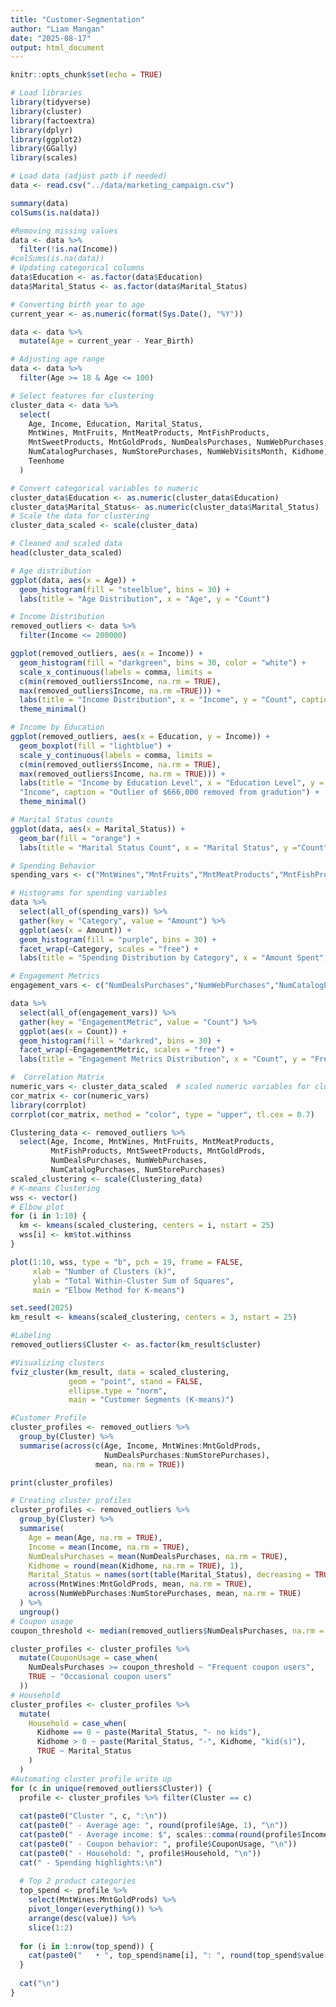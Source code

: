 ```yaml
---
title: "Customer-Segmentation"
author: "Liam Mangan"
date: "2025-08-17"
output: html_document
---
```


```r
knitr::opts_chunk$set(echo = TRUE)
```


```r
# Load libraries
library(tidyverse)   
library(cluster)    
library(factoextra) 
library(dplyr)    
library(ggplot2)
library(GGally)
library(scales)
```


```r
# Load data (adjust path if needed)
data <- read.csv("../data/marketing_campaign.csv")

summary(data)
colSums(is.na(data))

```

```r
#Removing missing values
data <- data %>% 
  filter(!is.na(Income))
#colSums(is.na(data))
# Updating categorical columns
data$Education <- as.factor(data$Education)
data$Marital_Status <- as.factor(data$Marital_Status)

# Converting birth year to age 
current_year <- as.numeric(format(Sys.Date(), "%Y"))

data <- data %>%
  mutate(Age = current_year - Year_Birth) 

# Adjusting age range
data <- data %>%
  filter(Age >= 18 & Age <= 100)

# Select features for clustering
cluster_data <- data %>%
  select(
    Age, Income, Education, Marital_Status, 
    MntWines, MntFruits, MntMeatProducts, MntFishProducts,
    MntSweetProducts, MntGoldProds, NumDealsPurchases, NumWebPurchases,
    NumCatalogPurchases, NumStorePurchases, NumWebVisitsMonth, Kidhome,
    Teenhome
  )

# Convert categorical variables to numeric
cluster_data$Education <- as.numeric(cluster_data$Education)
cluster_data$Marital_Status<- as.numeric(cluster_data$Marital_Status)
# Scale the data for clustering
cluster_data_scaled <- scale(cluster_data)

# Cleaned and scaled data
head(cluster_data_scaled)
```
```r
# Age distribution
ggplot(data, aes(x = Age)) +
  geom_histogram(fill = "steelblue", bins = 30) +
  labs(title = "Age Distribution", x = "Age", y = "Count")

# Income Distribution
removed_outliers <- data %>%
  filter(Income <= 200000)

ggplot(removed_outliers, aes(x = Income)) +
  geom_histogram(fill = "darkgreen", bins = 30, color = "white") +
  scale_x_continuous(labels = comma, limits =
  c(min(removed_outliers$Income, na.rm = TRUE), 
  max(removed_outliers$Income, na.rm =TRUE))) +
  labs(title = "Income Distribution", x = "Income", y = "Count", caption = "Outlier at $666,000") +
  theme_minimal()

# Income by Education 
ggplot(removed_outliers, aes(x = Education, y = Income)) +
  geom_boxplot(fill = "lightblue") +
  scale_y_continuous(labels = comma, limits =
  c(min(removed_outliers$Income, na.rm = TRUE), 
  max(removed_outliers$Income, na.rm = TRUE))) +
  labs(title = "Income by Education Level", x = "Education Level", y =
  "Income", caption = "Outlier of $666,000 removed from gradution") +
  theme_minimal()

# Marital Status counts
ggplot(data, aes(x = Marital_Status)) +
  geom_bar(fill = "orange") +
  labs(title = "Marital Status Count", x = "Marital Status", y ="Count")

# Spending Behavior 
spending_vars <- c("MntWines","MntFruits","MntMeatProducts","MntFishProducts", "MntSweetProducts","MntGoldProds")

# Histograms for spending variables
data %>%
  select(all_of(spending_vars)) %>%
  gather(key = "Category", value = "Amount") %>%
  ggplot(aes(x = Amount)) +
  geom_histogram(fill = "purple", bins = 30) +
  facet_wrap(~Category, scales = "free") +
  labs(title = "Spending Distribution by Category", x = "Amount Spent", y = "Count")

# Engagement Metrics 
engagement_vars <- c("NumDealsPurchases","NumWebPurchases","NumCatalogPurchases", "NumStorePurchases","NumWebVisitsMonth")

data %>%
  select(all_of(engagement_vars)) %>%
  gather(key = "EngagementMetric", value = "Count") %>%
  ggplot(aes(x = Count)) +
  geom_histogram(fill = "darkred", bins = 30) +
  facet_wrap(~EngagementMetric, scales = "free") +
  labs(title = "Engagement Metrics Distribution", x = "Count", y = "Frequency")

#  Correlation Matrix
numeric_vars <- cluster_data_scaled  # scaled numeric variables for clustering
cor_matrix <- cor(numeric_vars)
library(corrplot)
corrplot(cor_matrix, method = "color", type = "upper", tl.cex = 0.7)

```

```r
Clustering_data <- removed_outliers %>% 
  select(Age, Income, MntWines, MntFruits, MntMeatProducts,
         MntFishProducts, MntSweetProducts, MntGoldProds,
         NumDealsPurchases, NumWebPurchases, 
         NumCatalogPurchases, NumStorePurchases)
scaled_clustering <- scale(Clustering_data)
# K-means Clustering
wss <- vector()
# Elbow plot 
for (i in 1:10) {
  km <- kmeans(scaled_clustering, centers = i, nstart = 25)
  wss[i] <- km$tot.withinss
}

plot(1:10, wss, type = "b", pch = 19, frame = FALSE,
     xlab = "Number of Clusters (k)",
     ylab = "Total Within-Cluster Sum of Squares",
     main = "Elbow Method for K-means")

set.seed(2025)
km_result <- kmeans(scaled_clustering, centers = 3, nstart = 25)

#Labeling
removed_outliers$Cluster <- as.factor(km_result$cluster)

#Visualizing clusters 
fviz_cluster(km_result, data = scaled_clustering,
             geom = "point", stand = FALSE,
             ellipse.type = "norm", 
             main = "Customer Segments (K-means)")

#Customer Profile
cluster_profiles <- removed_outliers %>%
  group_by(Cluster) %>%
  summarise(across(c(Age, Income, MntWines:MntGoldProds,
                     NumDealsPurchases:NumStorePurchases), 
                   mean, na.rm = TRUE))

print(cluster_profiles)
```

```r
# Creating cluster profiles 
cluster_profiles <- removed_outliers %>%
  group_by(Cluster) %>%
  summarise(
    Age = mean(Age, na.rm = TRUE),
    Income = mean(Income, na.rm = TRUE),
    NumDealsPurchases = mean(NumDealsPurchases, na.rm = TRUE),
    Kidhome = round(mean(Kidhome, na.rm = TRUE), 1),
    Marital_Status = names(sort(table(Marital_Status), decreasing = TRUE))[1],
    across(MntWines:MntGoldProds, mean, na.rm = TRUE),
    across(NumWebPurchases:NumStorePurchases, mean, na.rm = TRUE)
  ) %>%
  ungroup()
# Coupon usage
coupon_threshold <- median(removed_outliers$NumDealsPurchases, na.rm = TRUE)

cluster_profiles <- cluster_profiles %>%
  mutate(CouponUsage = case_when(
    NumDealsPurchases >= coupon_threshold ~ "Frequent coupon users",
    TRUE ~ "Occasional coupon users"
  ))
# Household 
cluster_profiles <- cluster_profiles %>%
  mutate(
    Household = case_when(
      Kidhome == 0 ~ paste(Marital_Status, "- no kids"),
      Kidhome > 0 ~ paste(Marital_Status, "-", Kidhome, "kid(s)"),
      TRUE ~ Marital_Status
    )
  )
#Automating cluster profile write up
for (c in unique(removed_outliers$Cluster)) {
  profile <- cluster_profiles %>% filter(Cluster == c)
  
  cat(paste0("Cluster ", c, ":\n"))
  cat(paste0(" - Average age: ", round(profile$Age, 1), "\n"))
  cat(paste0(" - Average income: $", scales::comma(round(profile$Income, 0)), "\n"))
  cat(paste0(" - Coupon behavior: ", profile$CouponUsage, "\n"))
  cat(paste0(" - Household: ", profile$Household, "\n"))
  cat(" - Spending highlights:\n")
  
  # Top 2 product categories
  top_spend <- profile %>% 
    select(MntWines:MntGoldProds) %>%
    pivot_longer(everything()) %>%
    arrange(desc(value)) %>%
    slice(1:2)
  
  for (i in 1:nrow(top_spend)) {
    cat(paste0("   • ", top_spend$name[i], ": ", round(top_spend$value[i], 1), "\n"))
  }
  
  cat("\n")
}

```